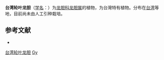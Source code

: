 {{Speciesbox
| name = 台湾轮叶龙胆
| status = 
| status_system = 
| image =
| genus = Gentiana
| species = yakushimensis
| authority = Makino
}}

'''台湾轮叶龙胆'''（[[学名|学名]]：{{lang|la|''Gentiana yakushimensis''}}）为[[龙胆科|龙胆科]][[龙胆属|龙胆属]]的植物，为台灣特有植物。分布在[[台湾|台湾]]等地，目前尚未由人工引种栽培。

== 参考文献 ==
<div class="references-small">
* {{cite web| url =http://www.bioinfo.cn/db05/KmzwSpecies.php?action=view&id=8185| title =台湾轮叶龙胆| work =《中国高等植物数据库全库》| publisher =中国科学院微生物研究所| author =昆明植物研究所| accessdate =2009-02-24| deadurl =yes| archiveurl =https://web.archive.org/web/20160305004335/http://www.bioinfo.cn/db05/KmzwSpecies.php?action=view&id=8185| archivedate =2016-03-05}}
</div>
{{Taxonbar|from=Q15227380}}

[[Category:龙胆属|台湾轮叶龙胆]]
[[Category:臺灣特有植物|Gy]]


{{植物小作品}}